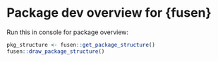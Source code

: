 # Package dev overview for {fusen}

Run this in console for package overview:
```r
pkg_structure <- fusen::get_package_structure()
fusen::draw_package_structure()
```
